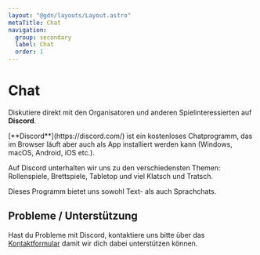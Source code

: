 ```yaml
---
layout: "@gdn/layouts/Layout.astro"
metaTitle: Chat
navigation:
  group: secondary
  label: Chat
  order: 1
---
```



# Chat

Diskutiere direkt mit den Organisatoren und anderen Spielinteressierten auf **Discord**.

<Box type="success">
  [**Discord**](https://discord.com/) ist ein kostenloses Chatprogramm, das im Browser läuft aber auch als App installiert werden kann (Windows, macOS, Android, iOS etc.).
</Box>

Auf Discord unterhalten wir uns zu den verschiedensten Themen: Rollenspiele, Brettspiele, Tabletop und viel Klatsch und Tratsch.

Dieses Programm bietet uns sowohl Text- als auch Sprachchats.

<ButtonLink link="//chat.gildedernacht.ch" label="trete unserem Discord-Server bei"/>

## Probleme / Unterstützung

Hast du Probleme mit Discord, kontaktiere uns bitte über das [Kontaktformular](/kontakt) damit wir dich dabei unterstützen können.
